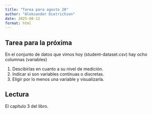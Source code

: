 ```yaml
---
title: "Tarea para agosto 20"
author: "Aleksander Dietrichson"
date: 2025-08-12
format: html
---
```


## Tarea para la próxima

En el conjunto de datos que vimos hoy (student-dataset.csv) hay ocho columnas (variables)

1. Descibirlas en cuanto a su nivel de medición.  
2. Indicar si son variables continuas o discretas.
3. Eligir por lo menos una variable y visualizarla.

## Lectura

El capítulo 3 del libro. 